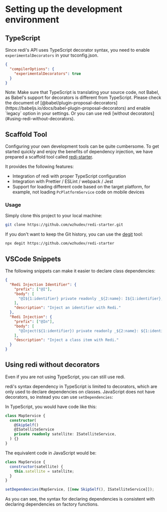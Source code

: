 
# Setting up the development environment

## TypeScript

Since redi's API uses TypeScript decorator syntax, you need to enable `experimentalDecorators` in your tsconfig.json.

```json highlight=3
{
  "compilerOptions": {
    "experimentalDecorators": true
  }
}
```

<Callout>
  Note: Make sure that TypeScript is translating your source code, not Babel, as
  Babel's support for decorators is different from TypeScript. Please check the 
  document of [@babel/plugin-proposal-decorators](https://babeljs.io/docs/babel-plugin-proposal-decorators)
  and enable `legacy` option in your settings. Or you can use redi [without
  decorators](#using-redi-without-decorators).
</Callout>

## Scaffold Tool

Configuring your own development tools can be quite cumbersome. To get started quickly and enjoy the benefits of dependency injection, we have prepared a scaffold tool called [redi-starter](https://github.com/wzhudev/redi-starter).

It provides the following features:

- Integration of redi with proper TypeScript configuration
- Integration with Prettier / ESLint / webpack / Jest
- Support for loading different code based on the target platform, for example, not loading `PcPlatformService` code on mobile devices

### Usage

Simply clone this project to your local machine:

```bash
git clone https://github.com/wzhudev/redi-starter.git
```

If you don't want to keep the Git history, you can use the [degit](https://github.com/Rich-Harris/degit) tool:

```bash
npx degit https://github.com/wzhudev/redi-starter
```

## VSCode Snippets

The following snippets can make it easier to declare class dependencies:

```json
{
  "Redi Injection Identifier": {
    "prefix": ["@I"],
    "body": [
      "@I${1:identifier} private readonly _${2:name}: I${1:identifier},"
    ],
    "description": "Inject an identifier with Redi."
  },
  "Redi Injection": {
    "prefix": ["@In"],
    "body": [
      "@Inject(${1:identifier}) private readonly _${2:name}: ${1:identifier},"
    ],
    "description": "Inject a class item with Redi."
  }
}
```

## Using redi without decorators

Even if you are not using TypeScript, you can still use redi.

redi's syntax dependency in TypeScript is limited to decorators, which are only used to declare dependencies on classes. JavaScript does not have decorators, so instead you can use `setDependencies`:

In TypeScript, you would have code like this:

```ts
class MapService {
  constructor(
    @SkipSelf()
    @ISatelliteService
    private readonly satellite: ISatelliteService,
  ) {}
}
```

The equivalent code in JavaScript would be:

```js
class MapService {
  constructor(satellite) {
    this.satellite = satellite;
  }
}

setDependencies(MapService, [[new SkipSelf(), ISatelliteService]]);
```

As you can see, the syntax for declaring dependencies is consistent with declaring dependencies on factory functions.
